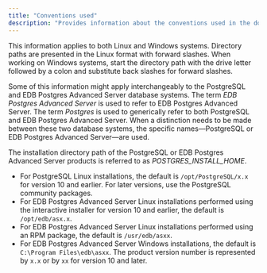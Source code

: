 ```yaml
---
title: "Conventions used"
description: "Provides information about the conventions used in the documentation"
---
```


<div id="conventions" class="registered_link"></div>

This information applies to both Linux and Windows systems. Directory paths are presented in the Linux format with forward slashes. When working on Windows systems, start the directory path with the drive letter followed by a colon and substitute back slashes for forward slashes.

Some of this information might apply interchangeably to the PostgreSQL and EDB Postgres Advanced Server database systems. The term *EDB Postgres Advanced Server* is used to refer to EDB Postgres Advanced Server. The term *Postgres* is used to generically refer to both PostgreSQL and EDB Postgres Advanced Server. When a distinction needs to be made between these two database systems, the specific names&mdash;PostgreSQL or EDB Postgres Advanced Server&mdash;are used.

The installation directory path of the PostgreSQL or EDB Postgres Advanced Server products is referred to as *POSTGRES_INSTALL_HOME*.

-   For PostgreSQL Linux installations, the default is `/opt/PostgreSQL/x.x` for version 10 and earlier. For later versions, use the PostgreSQL community packages.
-   For EDB Postgres Advanced Server Linux installations performed using the interactive installer for version 10 and earlier, the default is `/opt/edb/asx.x`.
-   For EDB Postgres Advanced Server Linux installations performed using an RPM package, the default is `/usr/edb/asxx`.
-   For EDB Postgres Advanced Server Windows installations, the default is `C:\Program Files\edb\asxx`. The product version number is represented by `x.x` or by `xx` for version 10 and later.
